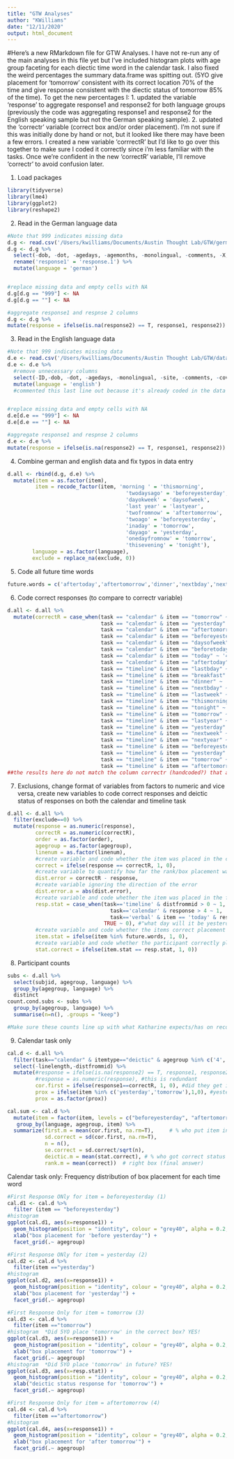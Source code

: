 ```yaml
---
title: "GTW Analyses"
author: "KWilliams"
date: "12/11/2020"
output: html_document
---
```


#Here's a new RMarkdown file for GTW Analyses. I have not re-run any of the main analyses in this file yet but I've included histogram plots with age group faceting for each diectic time word in the calendar task. I also fixed the weird percentages the summary data.frame was spitting out. (5YO give placement for 'tomorrow' consistent with its correct location 70% of the time and give response consistent with the diectic status of tomorrow 85% of the time). To get the new percentages I: 
1. updated the variable 'response' to aggregate response1 and response2 for both language groups (previously the code was aggregating response1 and response2 for the English speaking sample but not the German speaking sample). 
2. updated the 'correctr' variable (correct box and/or order placement). I'm not sure if this was initially done by hand or not, but it looked like there may have been a few errors. I created a new variable 'corrrectR' but I'd like to go over this together to make sure I coded it correctly since i'm less familiar with the tasks. Once we're confident in the new 'correctR' variable, I'll remove 'correctr' to avoid confusion later.  

1. Load packages
```r
library(tidyverse)
library(lme4)
library(ggplot2)
library(reshape2)
```

2. Read in the German language data
```r
#Note that 999 indicates missing data
d.g <- read.csv('/Users/kwilliams/Documents/Austin Thought Lab/GTW/german_12112019.csv')
d.g <- d.g %>%      
  select(-dob, -dot, -agedays, -agemonths, -monolingual, -comments, -X, -X.1, -X.2, -X.3, -X.4) %>% #remove unnecessary columns
  rename('response1' = 'response.1') %>%
  mutate(language = 'german')


#replace missing data and empty cells with NA
d.g[d.g == "999"] <- NA 
d.g[d.g == ""] <- NA

#aggregate response1 and respnse 2 columns
d.g <- d.g %>%
mutate(response = ifelse(is.na(response2) == T, response1, response2))
```

3. Read in the English language data
```r
#Note that 999 indicates missing data
d.e <- read.csv('/Users/kwilliams/Documents/Austin Thought Lab/GTW/data_austin121119.csv')
d.e <- d.e %>%
  #remove unnecessary columns
  select(-ID,-dob, -dot, -agedays, -monolingual, -site, -comments, -covered) %>%
  mutate(language = 'english')
  #commented this last line out because it's already coded in the data file


#replace missing data and empty cells with NA
d.e[d.e == "999"] <- NA 
d.e[d.e == ""] <- NA

#aggregate response1 and respnse 2 columns
d.e <- d.e %>%
mutate(response = ifelse(is.na(response2) == T, response1, response2))
```

4. Combine german and english data and fix typos in data entry
```r
d.all <- rbind(d.g, d.e) %>% 
  mutate(item = as.factor(item),
         item = recode_factor(item, 'morning ' = 'thismorning',
                                      'twodaysago' = 'beforeyesterday', 
                                      'dayokweek' = 'daysofweek',
                                      'last year' = 'lastyear',
                                      'twofromnow' = 'aftertomorrow',
                                      'twoago' = 'beforeyesterday',
                                      'inaday' = 'tomorrow',
                                      'dayago' = 'yesterday',
                                      'onedayfromnow' = 'tomorrow',
                                      'thisevening' = 'tonight'),
        language = as.factor(language),
        exclude = replace_na(exclude, 0))
```

5. Code all future time words
```r
future.words = c('aftertoday','aftertomorrow','dinner','nextbday','nextweek','nextyear','tomorrow','tonight') 
```

6. Code correct responses (to compare to correctr variable)
```r
d.all <- d.all %>%
  mutate(correctR = case_when(task == "calendar" & item == "tomorrow" ~ '5',
                              task == "calendar" & item == "yesterday" ~ '3',
                              task == "calendar" & item == "aftertomorrow" ~ '6',
                              task == "calendar" & item == "beforeyesterday" ~ '2',
                              task == "calendar" & item == "daysofweek" ~ '7',
                              task == "calendar" & item == "beforetoday" ~ '3',
                              task == "calendar" & item == "today" ~ '4',
                              task == "calendar" & item == "aftertoday" ~ '5',
                              task == "timeline" & item == "lastbday" ~ '1',
                              task == "timeline" & item == "breakfast" ~ '2',
                              task == "timeline" & item == "dinner" ~ '3', 
                              task == "timeline" & item == "nextbday" ~ '4',
                              task == "timeline" & item == "lastweek" ~ '1',
                              task == "timeline" & item == "thismorning" ~ '2',
                              task == "timeline" & item == "tonight" ~ '3',
                              task == "timeline" & item == "tomorrow" ~ '4',
                              task == "timeline" & item == "lastyear" ~ '1',
                              task == "timeline" & item == "yesterday" ~ '2',
                              task == "timeline" & item == "nextweek" ~ '3',
                              task == "timeline" & item == "nextyear" ~ '4',
                              task == "timeline" & item == "beforeyesterday" ~ '1',
                              task == "timeline" & item == "yesterday" ~ '2',
                              task == "timeline" & item == "tomorrow" ~ '3',
                              task == "timeline" & item == "aftertomorrow" ~ '4'))
##the results here do not match the column correctr (handcoded?) that already exists in the data file. At least for now, I'm going to stick with using this coded variable rather than the one in the data file. (check with Katharine before removing the correctr column)
```

7. Exclusions, change format of variables from factors to numeric and vice versa, create new variables to code correct responses and deictic status of responses on both the calendar and timeline task
```r
d.all <- d.all %>%
  filter(exclude==0) %>%
  mutate(response = as.numeric(response),
         correctR = as.numeric(correctR),
         order = as.factor(order),
         agegroup = as.factor(agegroup),
         linenum = as.factor(linenum),
         #create variable and code whether the item was placed in the correct rank (timeline task) or box (calendar task)
         correct = ifelse(response == correctR, 1, 0),
         #create variable to quantify how far the rank/box placement was from the correct rank/box
         dist.error = correctR - response,
         #create variable ignoring the direction of the error
         dist.error.a = abs(dist.error),
         #create variable and code whether the item was placed in the future (diectic status of response)
         resp.stat = case_when(task=='timeline' & distfrommid > 0 ~ 1,
                                 task=='calendar' & response > 4 ~ 1,
                                 task=='verbal' & item == 'today' & response > correctR ~ 1, 
                               TRUE ~ 0), #"what day will it be yesterday/today/tomorrow etc. e.g., Wednesday would be coded as 3"
         #create variable and code whether the items correct placement is in the future
         item.stat = ifelse(item %in% future.words, 1, 0),
         #create variable and code whether the participant correctly placed the item in the past vs. future
         stat.correct = ifelse(item.stat == resp.stat, 1, 0))
```

8. Participant counts
```r
subs <- d.all %>%
  select(subjid, agegroup, language) %>%
  group_by(agegroup, language) %>%
  distinct
count.cond.subs <- subs %>%
  group_by(agegroup, language) %>%
  summarise(n=n(), .groups = "keep")

#Make sure these counts line up with what Katharine expects/has on record (e.g., only 4 usuable 7YO tested in English?)
```

9. Calendar task only 
```r
cal.d <- d.all %>%
  filter(task=="calendar" & itemtype=="deictic" & agegroup %in% c('4','5','6') & ageyears<7.0) %>% #filter only calendar items that are marked as deictic (verbal items not involved in the calendar task)
  select(-linelength,-distfrommid) %>%
  mutate(#response = ifelse(is.na(response2) == T, response1, response2), #this is redundant
         #response = as.numeric(response), #this is redundant 
         cor.first = ifelse(response1==correctR, 1, 0), #did they get it right on the first trial
         prox = ifelse(item %in% c('yesterday','tomorrow'),1,0), #yesterday and tomorrow coded as proximal terms
         prox = as.factor(prox))  

cal.sum <- cal.d %>%
  mutate(item = factor(item, levels = c("beforeyesterday", "aftertomorrow","yesterday","tomorrow"))) %>% #for each word, how many kids got them right on the first try
   group_by(language, agegroup, item) %>%
  summarize(first.m = mean(cor.first, na.rm=T),     # % who put item in right box on first try
            sd.correct = sd(cor.first, na.rm=T),
            n = n(),
            se.correct = sd.correct/sqrt(n),
            deictic.m = mean(stat.correct), # % who got correct status (final answer)
            rank.m = mean(correct))  # right box (final answer)
```

Calendar task only: Frequency distribution of box placement for each time word
```r
#First Response ONly for item = beforeyesterday (1)
cal.d1 <- cal.d %>%
  filter (item == "beforeyesterday")
#histogram
ggplot(cal.d1, aes(x=response1)) +
  geom_histogram(position = "identity", colour = "grey40", alpha = 0.2, binwidth = 1) +
  xlab("box placement for 'before yesterday'") +
  facet_grid(.~ agegroup)

#First Response ONly for item = yesterday (2)
cal.d2 <- cal.d %>%
  filter(item =="yesterday")
#histogram
ggplot(cal.d2, aes(x=response1)) +
  geom_histogram(position = "identity", colour = "grey40", alpha = 0.2, binwidth = 1) +
  xlab("box placement for 'yesterday'") +
  facet_grid(.~ agegroup)

#First Response Only for item = tomorrow (3)
cal.d3 <- cal.d %>%
  filter(item =="tomorrow")
#histogram  *Did 5YO place 'tomorrow' in the correct box? YES!
ggplot(cal.d3, aes(x=response1)) +
  geom_histogram(position = "identity", colour = "grey40", alpha = 0.2, binwidth = 1) +
  xlab("box placement for 'tomorrow'") +
  facet_grid(.~ agegroup)
#histogram  *Did 5YO place 'tomorrow' in future? YES!
ggplot(cal.d3, aes(x=resp.stat)) +
  geom_histogram(position = "identity", colour = "grey40", alpha = 0.2, binwidth = 1) +
  xlab("deictic status response for 'tomorrow'") +
  facet_grid(.~ agegroup)

#First Response Only for item = aftertomorrow (4)
cal.d4 <- cal.d %>%
  filter(item =="aftertomorrow")
#histogram
ggplot(cal.d4, aes(x=response1)) +
  geom_histogram(position = "identity", colour = "grey40", alpha = 0.2, binwidth = 1) +
  xlab("box placement for 'after tomorrow'") +
  facet_grid(.~ agegroup)
```

